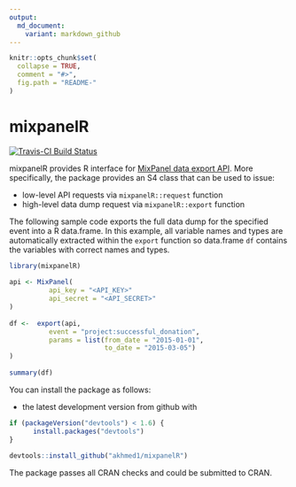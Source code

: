 ```yaml
---
output:
  md_document:
    variant: markdown_github
---
```


<!-- README.md is generated from README.Rmd. Please edit that file -->

```r
knitr::opts_chunk$set(
  collapse = TRUE,
  comment = "#>",
  fig.path = "README-"
)
```

# mixpanelR

[![Travis-CI Build Status](https://travis-ci.org/akhmed1/mixpanelR.svg?branch=master)](https://travis-ci.org/akhmed1/mixpanelR)

mixpanelR provides R interface for [MixPanel data export API](https://mixpanel.com/docs/api-documentation/data-export-api).
More specifically, the package provides an S4 class that can be used to issue:

* low-level API requests via `mixpanelR::request` function
* high-level data dump request via `mixpanelR::export` function

The following sample code exports the full data dump for the specified event into a R data.frame. In this example, all variable names and types are automatically extracted within the `export` function so data.frame `df` contains the variables with correct names and types.

``` R
library(mixpanelR)
    
api <- MixPanel(
          api_key = "<API_KEY>"
          api_secret = "<API_SECRET>"
)
    
df <-  export(api,
          event = "project:successful_donation",
          params = list(from_date = "2015-01-01",
                        to_date = "2015-03-05")
)
    
summary(df)
```

You can install the package as follows:

* the latest development version from github with

``` R
if (packageVersion("devtools") < 1.6) {
      install.packages("devtools")
}
    
devtools::install_github("akhmed1/mixpanelR")
```

The package passes all CRAN checks and could be submitted to CRAN.